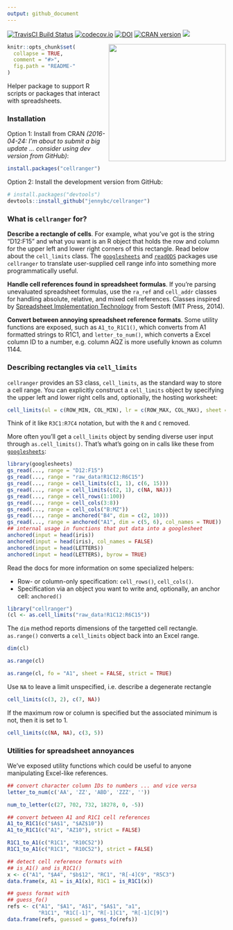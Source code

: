 ```yaml
---
output: github_document
---
```


<!-- README.md is generated from README.Rmd. Please edit that file -->

 [![TravisCI Build Status](https://travis-ci.org/rsheets/cellranger.svg?branch=master)](https://travis-ci.org/rsheets/cellranger)
 <!--[![AppVeyor Build Status](https://ci.appveyor.com/api/projects/status/github/rsheets/cellranger?branch=master&svg=true)](https://ci.appveyor.com/project/rsheets/cellranger)-->
 [![codecov.io](https://codecov.io/github/rsheets/cellranger/coverage.svg?branch=master)](https://codecov.io/github/rsheets/cellranger?branch=master) [![DOI](https://zenodo.org/badge/16122/jennybc/cellranger.svg)](http://dx.doi.org/10.5281/zenodo.21970) [![CRAN version](http://www.r-pkg.org/badges/version/cellranger)](https://cran.r-project.org/package=cellranger)
 ![](http://cranlogs.r-pkg.org/badges/grand-total/cellranger)

<img src="http://i.imgur.com/RJJy15I.jpg" width="270" align="right" />

```r
knitr::opts_chunk$set(
  collapse = TRUE,
  comment = "#>",
  fig.path = "README-"
)
```

Helper package to support R scripts or packages that interact with spreadsheets.

### Installation

Option 1: Install from CRAN *(2016-04-24: I'm about to submit a big update ... consider using dev version from GitHub)*:

```r
install.packages("cellranger")
```

Option 2: Install the development version from GitHub:

```r
# install.packages("devtools")
devtools::install_github("jennybc/cellranger")
```

### What is `cellranger` for?

**Describe a rectangle of cells**. For example, what you've got is the string "D12:F15" and what you want is an R object that holds the row and column for the upper left and lower right corners of this rectangle. Read below about the `cell_limits` class. The [`googlesheets`](https://github.com/jennybc/googlesheets) and [`readODS`](https://github.com/chainsawriot/readODS) packages use `cellranger` to translate user-supplied cell range info into something more programmatically useful.

**Handle cell references found in spreadsheet formulas**. If you're parsing unevaluated spreadsheet formulas, use the `ra_ref` and `cell_addr` classes for handling absolute, relative, and mixed cell references. Classes inspired by [Spreadsheet Implementation Technology](https://mitpress.mit.edu/books/spreadsheet-implementation-technology) from Sestoft (MIT Press, 2014).

**Convert between annoying spreadsheet reference formats**. Some utility functions are exposed, such as `A1_to_R1C1()`, which converts from A1 formatted strings to R1C1, and `letter_to_num()`, which converts a Excel column ID to a number, e.g. column AQZ is more usefully known as column 1144.

### Describing rectangles via `cell_limits`

`cellranger` provides an S3 class, `cell_limits`, as the standard way to store a cell range. You can explicitly construct a `cell_limits` object by specifying the upper left and lower right cells and, optionally, the hosting worksheet:

```r
cell_limits(ul = c(ROW_MIN, COL_MIN), lr = c(ROW_MAX, COL_MAX), sheet = "SHEET")
```

Think of it like `R3C1:R7C4` notation, but with the `R` and `C` removed.

More often you'll get a `cell_limits` object by sending diverse user input through `as.cell_limits()`. That's what's going on in calls like these from [`googlesheets`](https://github.com/jennybc/googlesheets):

```r
library(googlesheets)
gs_read(..., range = "D12:F15")
gs_read(..., range = "raw_data!R1C12:R6C15")
gs_read(..., range = cell_limits(c(1, 1), c(6, 15)))
gs_read(..., range = cell_limits(c(2, 1), c(NA, NA)))
gs_read(..., range = cell_rows(1:100))
gs_read(..., range = cell_cols(3:8))
gs_read(..., range = cell_cols("B:MZ"))
gs_read(..., range = anchored("B4", dim = c(2, 10)))
gs_read(..., range = anchored("A1", dim = c(5, 6), col_names = TRUE))
## internal usage in functions that put data into a googlesheet
anchored(input = head(iris))
anchored(input = head(iris), col_names = FALSE)
anchored(input = head(LETTERS))
anchored(input = head(LETTERS), byrow = TRUE)
```

Read the docs for more information on some specialized helpers:

  * Row- or column-only specification: `cell_rows()`, `cell_cols()`.
  * Specification via an object you want to write and, optionally, an anchor cell: `anchored()`

```r
library("cellranger")
(cl <- as.cell_limits("raw_data!R1C12:R6C15"))
```

The `dim` method reports dimensions of the targetted cell rectangle. `as.range()` converts a `cell_limits` object back into an Excel range.

```r
dim(cl)

as.range(cl)

as.range(cl, fo = "A1", sheet = FALSE, strict = TRUE)
```

Use `NA` to leave a limit unspecified, i.e. describe a degenerate rectangle

```r
cell_limits(c(3, 2), c(7, NA))
```

If the maximum row or column is specified but the associated minimum is not, then it is set to 1.

```r
cell_limits(c(NA, NA), c(3, 5))
```

### Utilities for spreadsheet annoyances

We've exposed utility functions which could be useful to anyone manipulating Excel-like references.

```r
## convert character column IDs to numbers ... and vice versa
letter_to_num(c('AA', 'ZZ', 'ABD', 'ZZZ', ''))

num_to_letter(c(27, 702, 732, 18278, 0, -5))

## convert between A1 and R1C1 cell references
A1_to_R1C1(c("$A$1", "$AZ$10"))
A1_to_R1C1(c("A1", "AZ10"), strict = FALSE)

R1C1_to_A1(c("R1C1", "R10C52"))
R1C1_to_A1(c("R1C1", "R10C52"), strict = FALSE)

## detect cell reference formats with
## is_A1() and is_R1C1()
x <- c("A1", "$A4", "$b$12", "RC1", "R[-4]C9", "R5C3")
data.frame(x, A1 = is_A1(x), R1C1 = is_R1C1(x))

## guess format with
## guess_fo()
refs <- c("A1", "$A1", "A$1", "$A$1", "a1",
          "R1C1", "R1C[-1]", "R[-1]C1", "R[-1]C[9]")
data.frame(refs, guessed = guess_fo(refs))
```
